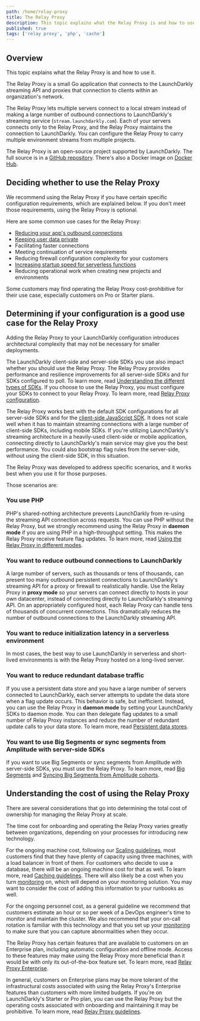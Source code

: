 ```yaml
---
path: /home/relay-proxy
title: The Relay Proxy
description: This topic explains what the Relay Proxy is and how to use it. The Relay Proxy is an open-source application that connects to LaunchDarkly. The Relay Proxy lets servers connect to a local stream instead of making outbound connections to LaunchDarkly's streaming service.
published: true
tags: ['relay proxy', 'php', 'cache']
---
```


## Overview

This topic explains what the Relay Proxy is and how to use it.

The Relay Proxy is a small Go application that connects to the LaunchDarkly streaming API and proxies that connection to clients within an organization's network.

The Relay Proxy lets multiple servers connect to a local stream instead of making a large number of outbound connections to LaunchDarkly's streaming service (`stream.launchdarkly.com`). Each of your servers connects only to the Relay Proxy, and the Relay Proxy maintains the connection to LaunchDarkly. You can configure the Relay Proxy to carry multiple environment streams from multiple projects.

The Relay Proxy is an open-source project supported by LaunchDarkly. The full source is in a [GitHub repository](https://github.com/launchdarkly/ld-relay). There's also a Docker image on [Docker Hub](https://hub.docker.com/r/launchdarkly/ld-relay).

## Deciding whether to use the Relay Proxy

We recommend using the Relay Proxy if you have certain specific configuration requirements, which are explained below. If you don't meet those requirements, using the Relay Proxy is optional.

Here are some common use cases for the Relay Proxy:
- [Reducing your app's outbound connections](#you-want-to-reduce-outbound-connections-to-launchdarkly)
- [Keeping user data private](/guides/account/user-data#evaluating-flags-against-a-relay-proxy)
- Facilitating faster connections
- Meeting continuation of service requirements
- Reducing firewall configuration complexity for your customers
- [Increasing startup speed for serverless functions](#you-want-to-reduce-initialization-latency-in-a-serverless-environment)
- Reducing operational work when creating new projects and environments

Some customers may find operating the Relay Proxy cost-prohibitive for their use case, especially customers on Pro or Starter plans.

## Determining if your configuration is a good use case for the Relay Proxy

Adding the Relay Proxy to your LaunchDarkly configuration introduces architectural complexity that may not be necessary for smaller deployments.

The LaunchDarkly client-side and server-side SDKs you use also impact whether you should use the Relay Proxy. The Relay Proxy provides performance and resilience improvements for all server-side SDKs and for SDKs configured to poll. To learn more, read [Understanding the different types of SDKs](/sdk/concepts/client-side-server-side#understanding-the-different-types-of-sdks). If you choose to use the Relay Proxy, you must configure your SDKs to connect to your Relay Proxy. To learn more, read [Relay Proxy configuration](/sdk/features/relay-proxy-configuration).

The Relay Proxy works best with the default SDK configurations for all server-side SDKs and for the [client-side JavaScript SDK](/sdk/client-side/javascript). It does not scale well when it has to maintain streaming connections with a large number of client-side SDKs, including mobile SDKs. If you're utilizing LaunchDarkly's streaming architecture in a heavily-used client-side or mobile application, connecting directly to LaunchDarkly's main service may give you the best performance. You could also bootstrap flag rules from the server-side, without using the client-side SDK, in this situation.

The Relay Proxy was developed to address specific scenarios, and it works best when you use it for those purposes.

Those scenarios are:

### You use PHP

PHP's shared-nothing architecture prevents LaunchDarkly from re-using the streaming API connection across requests. You can use PHP without the Relay Proxy, but we strongly recommend using the Relay Proxy in **daemon mode** if you are using PHP in a high-throughput setting. This makes the Relay Proxy receive feature flag updates. To learn more, read [Using the Relay Proxy in different modes](/home/relay-proxy/using#using-the-relay-proxy-in-different-modes).

### You want to reduce outbound connections to LaunchDarkly

A large number of servers, such as thousands or tens of thousands, can present too many outbound persistent connections to LaunchDarkly's streaming API for a proxy or firewall to realistically handle. Use the Relay Proxy in **proxy mode** so your servers can connect directly to hosts in your own datacenter, instead of connecting directly to LaunchDarkly's streaming API. On an appropriately configured host, each Relay Proxy can handle tens of thousands of concurrent connections. This dramatically reduces the number of outbound connections to the LaunchDarkly streaming API.

### You want to reduce initialization latency in a serverless environment

In most cases, the best way to use LaunchDarkly in serverless and short-lived environments is with the Relay Proxy hosted on a long-lived server.

### You want to reduce redundant database traffic

If you use a persistent data store and you have a large number of servers connected to LaunchDarkly, each server attempts to update the data store when a flag update occurs. This behavior is safe, but inefficient. Instead, you can use the Relay Proxy in **daemon mode** by setting your LaunchDarkly SDKs to daemon mode. You can then delegate flag updates to a small number of Relay Proxy instances and reduce the number of redundant update calls to your data store. To learn more, read [Persistent data stores](/sdk/concepts/data-stores).

### You want to use Big Segments or sync segments from Amplitude with server-side SDKs

If you want to use Big Segments or sync segments from Amplitude with server-side SDKs, you must use the Relay Proxy. To learn more, read [Big Segments](/home/users/big-segments) and [Syncing Big Segments from Amplitude cohorts](/home/users/synced-segments).

## Understanding the cost of using the Relay Proxy

There are several considerations that go into determining the total cost of ownership for managing the Relay Proxy at scale.

The time cost for onboarding and operating the Relay Proxy varies greatly between organizations, depending on your processes for introducing new technology.

For the ongoing machine cost, following our [Scaling guidelines](/home/relay-proxy/guidelines#scaling-guidelines), most customers find that they have plenty of capacity using three machines, with a load balancer in front of them. For customers who decide to use a database, there will be an ongoing machine cost for that as well. To learn more, read [Caching guidelines](/home/relay-proxy/guidelines#caching-guidelines). There will also likely be a cost when you turn [monitoring](/home/relay-proxy/monitoring) on, which will depend on your monitoring solution. You may want to consider the cost of adding this information to your runbooks as well.

For the ongoing personnel cost, as a general guideline we recommend that customers estimate an hour or so per week of a DevOps engineer's time to monitor and maintain the cluster. We also recommend that your on-call rotation is familiar with this technology and that you set up your [monitoring](/home/relay-proxy/monitoring) to make sure that you can capture abnormalities when they occur.

The Relay Proxy has certain features that are available to customers on an Enterprise plan, including automatic configuration and offline mode. Access to these features may make using the Relay Proxy more beneficial than it would be with only its out-of-the-box feature set. To learn more, read [Relay Proxy Enterprise](/home/relay-proxy/enterprise).

In general, customers on Enterprise plans may be more tolerant of the infrastructural costs associated with using the Relay Proxy's Enterprise features than customers with more limited budgets. If you're on LaunchDarkly's Starter or Pro plan, you can use the Relay Proxy but the operating costs associated with onboarding and maintaining it may be prohibitive. To learn more, read [Relay Proxy guidelines](/home/relay-proxy/guidelines).